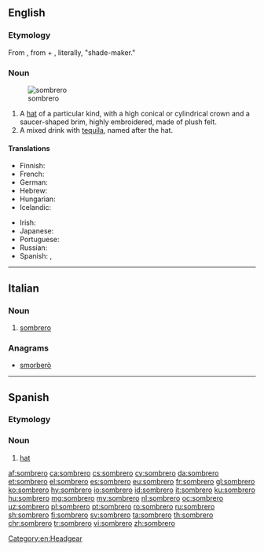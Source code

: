 ==English==

===Etymology===
From {{etyl|es|en}} {{term|sombrero||hat|lang=es}}, from {{term|sombra||shadow, shade|lang=es}} + {{term|-ero|lang=es}}, literally, "shade-maker."

===Noun===
{{en-noun}}
[[File:Sombrero (PSF).png|thumb|sombrero]]

# A [[hat]] of a particular kind, with a high conical or cylindrical crown and a saucer-shaped brim, highly embroidered, made of plush felt.
# A mixed drink with [[tequila]], named after the hat.

====Translations====
{{trans-top|hat}}
* Finnish: {{t+|fi|sombrero}}
* French: {{t+|fr|sombréro|m}}
* German: {{t+|de|Sombrero}}
* Hebrew: {{t+|he|סומבררו|m|sc=Hebr}}
* Hungarian: {{t|hu|szombréró}}
* Icelandic: {{t|is|mexíkanahattur|m}}
{{trans-mid}}
* Irish: {{t|ga|soimbréaró}}
* Japanese: {{t|ja|ソンブレロ|tr=sonburero}}
* Portuguese: {{t|pt|sombreiro|m}}
* Russian: {{t+|ru|сомбре́ро|n}}
* Spanish: {{t|es|sombrero mexicano|m}}, {{qualifier|Mexico}} {{t|es|sombrero de charro|m}}
{{trans-bottom}}

{{trans-top|drink}}
{{trans-mid}}
{{trans-bottom}}

[[Category:en:Headgear]]

----

==Italian==

===Noun===
{{it-noun|m}}

# [[#English|sombrero]]

===Anagrams===
* [[smorberò#Italian|smorberò]]

----
==Spanish==

===Etymology===
{{suffix|sombra|ero|lang=es}}

===Noun===
{{es-noun|m|sombreros}}

# [[hat]]

[[af:sombrero]]
[[ca:sombrero]]
[[cs:sombrero]]
[[cy:sombrero]]
[[da:sombrero]]
[[et:sombrero]]
[[el:sombrero]]
[[es:sombrero]]
[[eu:sombrero]]
[[fr:sombrero]]
[[gl:sombrero]]
[[ko:sombrero]]
[[hy:sombrero]]
[[io:sombrero]]
[[id:sombrero]]
[[it:sombrero]]
[[ku:sombrero]]
[[hu:sombrero]]
[[mg:sombrero]]
[[my:sombrero]]
[[nl:sombrero]]
[[oc:sombrero]]
[[uz:sombrero]]
[[pl:sombrero]]
[[pt:sombrero]]
[[ro:sombrero]]
[[ru:sombrero]]
[[sh:sombrero]]
[[fi:sombrero]]
[[sv:sombrero]]
[[ta:sombrero]]
[[th:sombrero]]
[[chr:sombrero]]
[[tr:sombrero]]
[[vi:sombrero]]
[[zh:sombrero]]